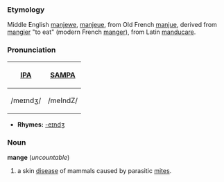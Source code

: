 ===Etymology===
Middle English [[manjewe]], [[manjeue]], from Old French [[manjue]], derived from [[mangier]] "to eat" (modern French [[manger]]), from Latin [[manducare]].

===Pronunciation===
{| border=1 cellpadding=5
! [[w:International Phonetic Alphabet|IPA]] !! [[w:SAMPA|SAMPA]]
|-
| /meɪndʒ/ || /meIndZ/
|}
*'''Rhymes:''' [[Rhymes:English:-eɪndʒ|-eɪndʒ]]

===Noun===
'''mange''' (''uncountable'')
# a skin [[disease]] of mammals caused by parasitic [[mite]]s.